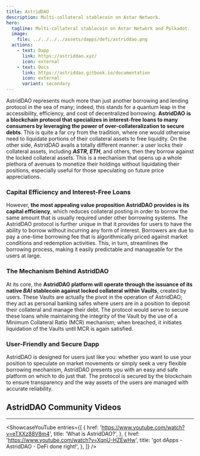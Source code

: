 ```yaml
---
title: AstridDAO
description: Multi-collateral stablecoin on Astar Network.
hero:
  tagline: Multi-collateral stablecoin on Astar Network and Polkadot.
  image: 
    file: ../../../../assets/dapps/defi/astriddao.png
  actions:
    - text: Dapp
      link: https://astriddao.xyz/
      icon: external
    - text: Docs
      link: https://astriddao.gitbook.io/documentation
      icon: external
      variant: secondary
---
```



AstridDAO represents much more than just another borrowing and lending protocol in the sea of many; indeed, this stands for a quantum leap in the accessibility, efficiency, and cost of decentralized borrowing.
**AstridDAO** **is a blockchain protocol that specializes in interest-free loans to many consumers by leveraging the power of over-collateralization to secure debts**. This is quite a far cry from the tradition, where one would otherwise need to liquidate portions of their collateral assets to free liquidity.
On the other side, AstridDAO avails a totally different manner: a user locks their collateral assets, including ***ASTR, ETH***, and others, then they borrow against the locked collateral assets. This is a mechanism that opens up a whole plethora of avenues to monetize their holdings without liquidating their positions, especially useful for those speculating on future price appreciations.

### Capital Efficiency and Interest-Free Loans
However, **the most appealing value proposition AstridDAO provides is its capital efficiency**, which reduces collateral posting in order to borrow the same amount that is usually required under other borrowing systems. The AstridDAO protocol is further unique in that it provides for users to have the ability to borrow without incurring any form of interest. Borrowers are due to pay a one-time borrowing fee that is algorithmically priced against market conditions and redemption activities. This, in turn, streamlines the borrowing process, making it easily predictable and manageable for the users at large.

### The Mechanism Behind AstridDAO
At its core, the **AstridDAO platform will operate through the issuance of its native *BAI* stablecoin against locked collateral within Vaults**, created by users. These Vaults are actually the pivot in the operation of AstridDAO; they act as personal banking safes where users are in a position to deposit their collateral and manage their debt. The protocol would serve to secure these loans while maintaining the integrity of the Vault by the use of a Minimum Collateral Ratio (MCR) mechanism; when breached, it initiates liquidation of the Vaults until MCR is again satisfied.

### User-Friendly and Secure Dapp
AstridDAO is designed for users just like you: whether you want to use your position to speculate on market movements or simply seek a very flexible borrowing mechanism, AstridDAO presents you with an easy and safe platform on which to do just that. The protocol is secured by the blockchain to ensure transparency and the way assets of the users are managed with accurate reliability.

## AstridDAO Community Videos
------------
<ShowcaseYouTube
  entries={[
    {
      href: 'https://www.youtube.com/watch?v=eTXXz88V8m4',
      title: 'What is AstridDAO?',
    },
        {
        href: 'https://www.youtube.com/watch?v=XqnU-HZEwHw',
      title: 'got dApps - AstridDAO - DeFi done right!',
    },
  ]} />
